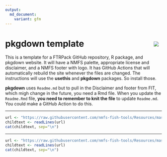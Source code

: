 ```yaml
---
output: 
  md_document:
    variant: gfm
---
```


<!-- README.md is generated from README.Rmd. Please edit that file -->

# pkgdown template <img src="man/figures/logo.png" align="right" style="padding: 10px"/>



This is a template for a FTRPack GitHub repository, R package, and pkgdown website. It will have a NMFS palette, appropriate license and disclaimer, and a NMFS footer with logo.  It has GitHub Actions that will automatically rebuild the site whenever the files are changed.  The instructions will use the **usethis** and **pkgdown** packages. So install those.

**pkgdown** uses `Readme.md` but to pull in the Disclaimer and footer
from FIT, which migh change in the future, you need a Rmd file. When you update the `Readme.Rmd` file,
**you need to remember to knit the file** to update `Readme.md`. You could make a GitHub Action to do this.

<!-- Do not edit below. This adds the Disclaimer and NMFS footer. -->

****

```r
url <- "https://raw.githubusercontent.com/nmfs-fish-tools/Resources/master/Disclaimer.md"
childtext <- readLines(url)
cat(childtext, sep="\n")
```

****

```r
url <- "https://raw.githubusercontent.com/nmfs-fish-tools/Resources/master/footer.md" 
childtext <- readLines(url)
cat(childtext, sep="\n")
```


